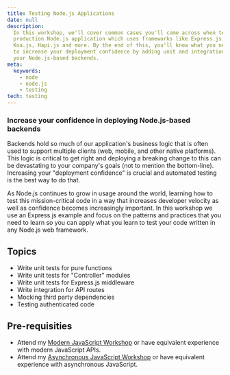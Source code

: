 ```yaml
---
title: Testing Node.js Applications
date: null
description:
  In this workshop, we'll cover common cases you'll come across when testing a
  production Node.js application which uses frameworks like Express.js, Nest.js,
  Koa.js, Hapi.js and more. By the end of this, you'll know what you need to do
  to increase your deployment confidence by adding unit and integration tests
  your Node.js-based backends.
meta:
  keywords:
    - node
    - node.js
    - testing
tech: testing
---
```


### Increase your confidence in deploying Node.js-based backends

Backends hold so much of our application's business logic that is often used to
support multiple clients (web, mobile, and other native platforms). This logic
is critical to get right and deploying a breaking change to this can be
devastating to your company's goals (not to mention the bottom-line). Increasing
your "deployment confidence" is crucial and automated testing is the best way to
do that.

As Node.js continues to grow in usage around the world, learning how to test
this mission-critical code in a way that increases developer velocity as well as
confidence becomes increasingly important. In this workshop we use an Express.js
example and focus on the patterns and practices that you need to learn so you
can apply what you learn to test your code written in any Node.js web framework.

## Topics

- Write unit tests for pure functions
- Write unit tests for "Controller" modules
- Write unit tests for Express.js middleware
- Write integration for API routes
- Mocking third party dependencies
- Testing authenticated code

## Pre-requisities

- Attend my [Modern JavaScript Workshop](/workshops/modern-javascript) or have
  equivalent experience with modern JavaScript APIs.
- Attend my
  [Asynchronous JavaScript Workshop](/workshops/asynchronous-javascript) or have
  equivalent experience with asynchronous JavaScript.
